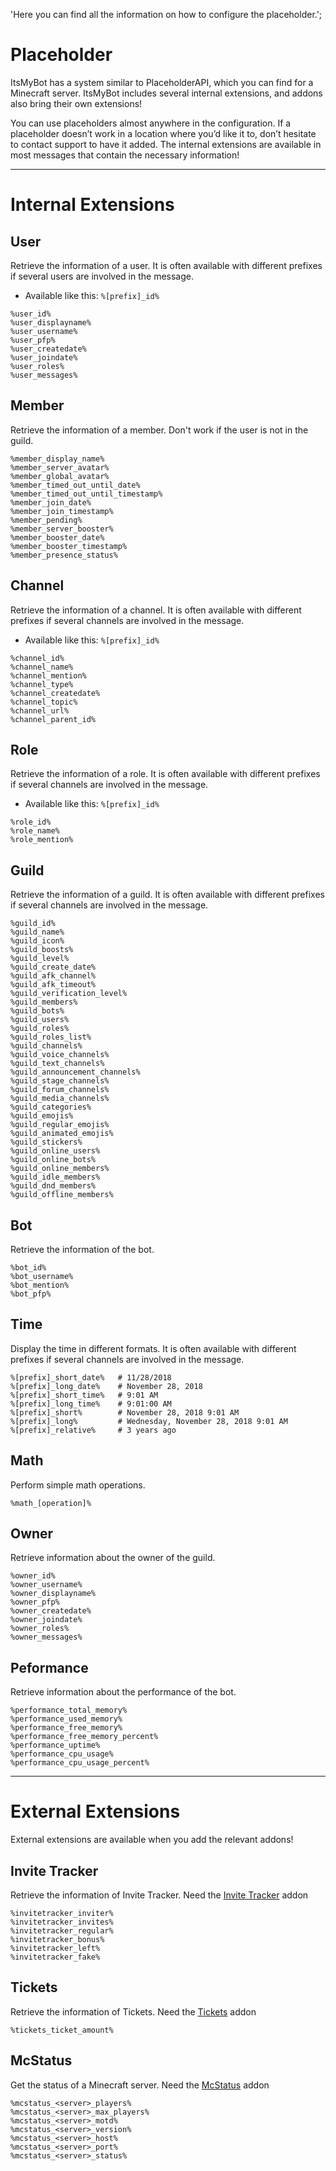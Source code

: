   'Here you can find all the information on how to configure the placeholder.';

# Placeholder
ItsMyBot has a system similar to PlaceholderAPI, which you can find for a Minecraft server. ItsMyBot includes several internal extensions, and addons also bring their own extensions!

You can use placeholders almost anywhere in the configuration. If a placeholder doesn’t work in a location where you’d like it to, don’t hesitate to contact support to have it added. The internal extensions are available in most messages that contain the necessary information!

--- 

# Internal Extensions

## User
Retrieve the information of a user. It is often available with different prefixes if several users are involved in the message.

- Available like this: `%[prefix]_id%`

```
%user_id%
%user_displayname%
%user_username%
%user_pfp%
%user_createdate%
%user_joindate%
%user_roles%
%user_messages%
```

## Member
Retrieve the information of a member. Don't work if the user is not in the guild.

```
%member_display_name%
%member_server_avatar%
%member_global_avatar%
%member_timed_out_until_date%
%member_timed_out_until_timestamp%
%member_join_date%
%member_join_timestamp%
%member_pending%
%member_server_booster%
%member_booster_date%
%member_booster_timestamp%
%member_presence_status%
```

## Channel
Retrieve the information of a channel. It is often available with different prefixes if several channels are involved in the message.

- Available like this: `%[prefix]_id%`

```
%channel_id%
%channel_name%
%channel_mention%
%channel_type%
%channel_createdate%
%channel_topic%
%channel_url%
%channel_parent_id%
```

## Role
Retrieve the information of a role. It is often available with different prefixes if several channels are involved in the message.

- Available like this: `%[prefix]_id%`

```
%role_id%
%role_name%
%role_mention%
```

## Guild
Retrieve the information of a guild. It is often available with different prefixes if several channels are involved in the message.

```
%guild_id%
%guild_name%
%guild_icon%
%guild_boosts%
%guild_level%
%guild_create_date%
%guild_afk_channel%
%guild_afk_timeout%
%guild_verification_level%
%guild_members%
%guild_bots%
%guild_users%
%guild_roles%
%guild_roles_list%
%guild_channels%
%guild_voice_channels%
%guild_text_channels%
%guild_announcement_channels%
%guild_stage_channels%
%guild_forum_channels%
%guild_media_channels%
%guild_categories%
%guild_emojis%
%guild_regular_emojis%
%guild_animated_emojis%
%guild_stickers%
%guild_online_users%
%guild_online_bots%
%guild_online_members%
%guild_idle_members%
%guild_dnd_members%
%guild_offline_members%
```

## Bot
Retrieve the information of the bot.

```
%bot_id%
%bot_username%
%bot_mention%
%bot_pfp%
```

## Time
Display the time in different formats. It is often available with different prefixes if several channels are involved in the message.

```
%[prefix]_short_date%   # 11/28/2018
%[prefix]_long_date%    # November 28, 2018	
%[prefix]_short_time%   # 9:01 AM	
%[prefix]_long_time%    # 9:01:00 AM	
%[prefix]_short%        # November 28, 2018 9:01 AM	
%[prefix]_long%         # Wednesday, November 28, 2018 9:01 AM	
%[prefix]_relative%     # 3 years ago	
```

## Math
Perform simple math operations.

```
%math_[operation]%
```

## Owner
Retrieve information about the owner of the guild.

```
%owner_id%
%owner_username%
%owner_displayname%
%owner_pfp%
%owner_createdate%
%owner_joindate%
%owner_roles%
%owner_messages%
```

## Peformance
Retrieve information about the performance of the bot.
```
%performance_total_memory%
%performance_used_memory%
%performance_free_memory%
%performance_free_memory_percent%
%performance_uptime%
%performance_cpu_usage%
%performance_cpu_usage_percent%
```

---

# External Extensions
External extensions are available when you add the relevant addons!

## Invite Tracker
Retrieve the information of Invite Tracker. Need the [Invite Tracker](https://builtbybit.com/r/51993/) addon

```
%invitetracker_inviter%
%invitetracker_invites%
%invitetracker_regular%
%invitetracker_bonus%
%invitetracker_left%
%invitetracker_fake%
```

## Tickets
Retrieve the information of Tickets.  Need the [Tickets](https://builtbybit.com/r/51625/) addon

```
%tickets_ticket_amount%
```

## McStatus
Get the status of a Minecraft server. Need the [McStatus](https://builtbybit.com/r/31222/) addon

```
%mcstatus_<server>_players%
%mcstatus_<server>_max_players%
%mcstatus_<server>_motd%
%mcstatus_<server>_version%
%mcstatus_<server>_host%
%mcstatus_<server>_port%
%mcstatus_<server>_status%
```
